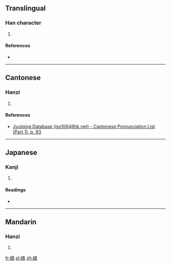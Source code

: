 ==Translingual==

===Han character===
{{Han char|rn=38|rad=女|as=07|sn=10|four=|canj=女一一口 (VMMR)|ids=⿰[[女]][[吾]]}}

# {{defn|Han|sort=女07}}

====References====
* {{Han ref|kx=0263.160|dkj=06338|dj=0530.030|hdz=21050.030|uh=5A2A|ud=23082}}

----

==Cantonese==

===Hanzi===
{{yue-hanzi|jyut=[[ng4]], [[m4]]|y=ng4, m4}}

# {{defn|lang=yue|sort=女07}}

====References====
* [http://www.iso10646hk.net/jp/document/download.jsp Jyutping Database (iso10646hk.net) - Cantonese Pronunciation List (Part 1), p. 93]

----

==Japanese==

===Kanji===
{{ja-kanji|grade=|rs=女07}}

# {{defn|lang=ja|sort=女07}}

====Readings====
* {{ja-readings|on=[[ご]] (go), [[ぎょ]] (gyo)|kun=[[おんな]] (onna)}}

----

==Mandarin==

===Hanzi===
{{cmn-hanzi|pin=[[wú]] ([[wu2]]), [[āi]] ([[ai1]])|wg=wu<sup>2</sup>, ai<sup>1</sup>}}

# {{defn|lang=cmn|sort=女07}}

[[fr:娪]]
[[pl:娪]]
[[zh:娪]]